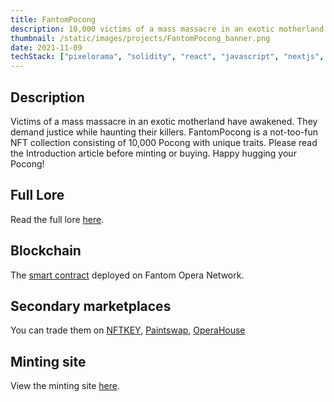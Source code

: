 ```yaml
---
title: FantomPocong
description: 10,000 victims of a mass massacre in an exotic motherland have awakened
thumbnail: /static/images/projects/FantomPocong_banner.png
date: 2021-11-09
techStack: ["pixelorama", "solidity", "react", "javascript", "nextjs", "tailwind", "fantom"]
---
```


## Description

Victims of a mass massacre in an exotic motherland have awakened. They demand justice while haunting their killers. FantomPocong is a not-too-fun NFT collection consisting of 10,000 Pocong with unique traits. Please read the Introduction article before minting or buying. Happy hugging your Pocong!

## Full Lore

Read the full lore [here](/blog/introduction-to-fantompocong).

## Blockchain

The [smart contract](https://ftmscan.com/address/0x64b38cc012d21dbb58e21f0d2885e7509cdd4e99) deployed on Fantom Opera Network.

## Secondary marketplaces

You can trade them on [NFTKEY](https://nftkey.app/collections/fantompocong/), [Paintswap](https://paintswap.finance/marketplace/collections/0x64b38cc012d21dbb58e21f0d2885e7509cdd4e99), [OperaHouse](https://operahouse.online/collection/fantompocong)

## Minting site

View the minting site [here](https://fantompocong.vercel.app/).